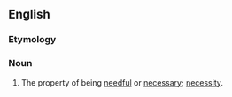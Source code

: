 ==English==

===Etymology===
{{suffix|en|needful|ness}}

===Noun===
{{en-noun|~}}

# The property of being [[needful]] or [[necessary]]; [[necessity]].